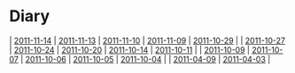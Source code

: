 = Diary =
| [[2011-11-14]] | [[2011-11-13]] | [[2011-11-10]] | [[2011-11-09]] | [[2011-10-29]] |
| [[2011-10-27]] | [[2011-10-24]] | [[2011-10-20]] | [[2011-10-14]] | [[2011-10-11]] |
| [[2011-10-09]] | [[2011-10-07]] | [[2011-10-06]] | [[2011-10-05]] | [[2011-10-04]] |
| [[2011-04-09]] | [[2011-04-03]] |

